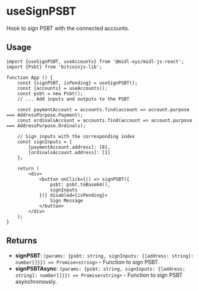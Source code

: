 # useSignPSBT

Hook to sign PSBT with the connected accounts.

## Usage 

```tsx
import {useSignPSBT, useAccounts} from '@midl-xyz/midl-js-react';
import {Psbt} from 'bitcoinjs-lib';

function App () {
    const {signPSBT, isPending} = useSignPSBT();
    const {accounts} = useAccounts();
    const psbt = new Psbt();
    // ... Add inputs and outputs to the PSBT

    const paymentAccount = accounts.find(account => account.purpose === AddressPurpose.Payment);
    const ordinalsAccount = accounts.find(account => account.purpose === AddressPurpose.Ordinals);

    // Sign inputs with the corresponding index
    const signInputs = {
        [paymentAccount.address]: [0],
        [ordinalsAccount.address]: [1]
    };

    return (
        <div>
            <button onClick={() => signPSBT({
                psbt: psbt.toBase64(),
                signInputs
            })} disabled={isPending}>
                Sign Message
            </button>
        </div>
    );
}
```

## Returns

- **signPSBT**: `(params: {psbt: string, signInputs: {[address: string]: number[]}}) => Promise<string>` - Function to sign PSBT.
- **signPSBTAsync**: `(params: {psbt: string, signInputs: {[address: string]: number[]}}) => Promise<string>` - Function to sign PSBT asynchronously.
